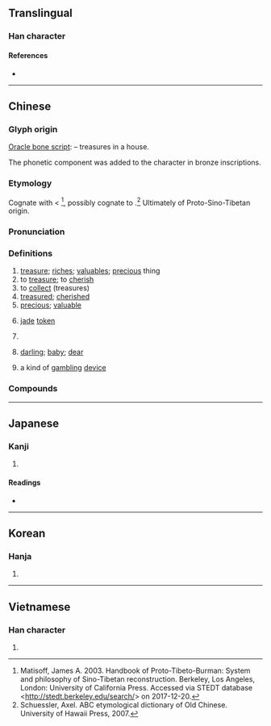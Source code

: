 {{also|宝|寳}}
{{character info/new}}
==Translingual==

===Han character===
{{Han char|rn=40|rad=宀|as=17|sn=20|four=30806|canj=JMUC|ids=⿱宀⿱珤貝}}

====References====
* {{Han ref|kx=0293.120|dkj=07376|dj=0579.320|hdz=20958.030|uh=5BF6|ud=23542|bh=C45F|bd=50271}}

----

==Chinese==
{{zh-forms|s=宝|alt=㻄,寚,寳,珤,靌,𠋾,𠍙,𡧖,𡩧,𡪓,𡫷,𤥖,𤥯,𤨷,𩇉}}

===Glyph origin===
{{Han etym}}
[[oracle bone script|Oracle bone script]]: {{Han compound|宀|王|貝|ls=ic|t1=house|t2=jade|t3=cowry}} – treasures in a house.

The phonetic component {{och-l|缶}} was added to the character in bronze inscriptions.

===Etymology===
Cognate with {{cog|obr|a phûi|t=goods}}{{rfscript|obr|a phûi}} < {{cog|tbq-pro|*pəw|t=price}}<ref>Matisoff, James A. 2003. Handbook of Proto-Tibeto-Burman: System and philosophy of Sino-Tibetan reconstruction. Berkeley, Los Angeles, London: University of California Press. Accessed via STEDT database <http://stedt.berkeley.edu/search/> on 2017-12-20.</ref>, possibly cognate to {{cog|bo|སྤུས|t=goods}}.<ref>Schuessler, Axel. ABC etymological dictionary of Old Chinese. University of Hawaii Press, 2007.</ref> Ultimately of Proto-Sino-Tibetan origin.

<references/>

===Pronunciation===
{{zh-pron
|m=bǎo,er=y
|c=bou2
|h=pfs=pó
|md=bō̤
|mn=pó/qz:pó͘
|w=2pau
|mc=y
|oc=y
|cat=n,v,a
}}

===Definitions===
{{zh-hanzi}}

# [[treasure]]; [[riches]]; [[valuable]]s; [[precious]] thing
# to [[treasure]]; to [[cherish]]
# to [[collect]] (treasures)
# [[treasured]]; [[cherished]]
# [[precious]]; [[valuable]]
# {{lb|zh|historical}} [[jade]] [[token]]
# {{n-g|term of respect, for things related to the [[emperor]], to [[Buddhism]], to [[Taoism]], or to other people}}
# {{lb|zh|term of endearment}} [[darling]]; [[baby]]; [[dear]]
# {{lb|zh|gambling}} a kind of [[gambling]] [[device]]

===Compounds===
{{zh-der|寶寶|國寶|撚寶|寶劍|寶貴|寶貝|寶惜|展寶|珍寶|財寶|珠寶|寶寶裝|寶寶盤|寶貝疙瘩|寶刹|寶刀|寶刀不老|寶地|寶典|寶蓋兒|寶號|寶貨|寶局|寶眷|寶庫|寶藍|寶瓶座|寶山|寶石|寶書|寶塔|寶物|寶藏|寶中之寶|寶重|寶座|阿寶|元寶|金寶|寶山空回|寶愛|寶肆|寶匳|寶塔糖|寶轎|寶塔菜|寶舟|如獲珍寶|寶莊|傳家寶|多寶塔|寶位|寶刀未老|寶幢|寶曆|八寶飯|好來寶|寶玩|寶慶|三寶|寶鑑|希世之寶|子罕辭寶|佛天三寶|寶璐|八寶粥|寶祚|天寶之亂|寶釵|寶剎|七寶|寶軒燈|寶塔線|寶珠|寶坊|家中寶|寶鑰|寶筏|寶特瓶|寶蓋|寶馬|國寶級|品花寶鑑|心肝寶貝|寶方|寶帶|寶誌|八寶菜|寶函|寶魔|寶玉|寶鑷|多寶槅|寶籙|壓寶|尚方寶劍|寶裡寶氣|寶鈔|寶麗來|寶鴨|寶馬香車|寶章|寶雞|寶鈿|寶貨難售|寶蓋山|寶石婚|寶生佛|寶瓶|寶珠市餅|寶源局|寶泉局|寶氣|寶殿|寶月|寶扇|寶帶橋|寶婺|寶卷|寶鼎勛章|奇珍異寶|寶相莊嚴|寶應|寶字|好力寶|如獲至寶|寶塔詩|寶相|寶子|元寶楓|天寶|大雄寶殿|寶緘|寶成鐵路|大寶|八寶|寶蓮燈|兔寶寶|寶倌|冥寶|傳家之寶|寶釵樓|寶鼎|寶藍色|寶島|寶星|御寶|寶兒赤|寶珠茶|押寶|東北三寶|現世寶|毛寶放龜|萬寶囊|百寶箱|抱寶懷珍|珠光寶氣|活寶|瑰寶|瑋寶|梁皇寶懺|爨寶子碑|數來寶|無價寶|懷寶迷邦|無價之寶|百寶盒|獄貨非寶|穴寶蓋兒|異寶奇珍|稀世珍寶|法寶|狗寶|百寶嵌|白寶|登大寶|王寶釧|獻寶|活寶貝|物華天寶|牛黃狗寶|懷寶夜行|甜八寶|祕寶|文房四寶|招財進寶|枕中鴻寶|臨潼鬥寶|重寶|耍寶|老來寶|風月寶鑑|香車寶馬|被褐懷寶|蠶寶寶|紅寶石|賈寶玉|隨身寶|通寶|墨寶|開元通寶|通靈寶玉|綠寶石婚|魚籃寶卷|聚寶尊王|聚寶盆|靈霄寶殿|紅寶石婚|鎮家之寶|衣褐懷寶|糕元寶|耍活寶|薛寶釵|藍寶石|至寶|綠寶石}}

----

==Japanese==
{{ja-kanji forms|宝|寶}}

===Kanji===
{{ja-kanji|grade=|rs=宀17|shin=宝}}

# {{defn|lang=ja|sort=宀17}}

====Readings====
* {{ja-readings|kanyoon=[[ほ]] (ho)|goon=[[ほう]] (hō)|kanon=[[ほう]] (hō)|kun=[[たから]] (takara)}}

----

==Korean==

===Hanja===
{{ko-hanja|hangeul=보|rv=bo|mr=po}}

# {{defn|lang=ko|sort=宀17}}

----

==Vietnamese==

===Han character===
{{vi-hantu|[[bảo]], [[báu]], [[bửu]]|rs=宀17}}

# {{defn|lang=vi|sort=宀17}}